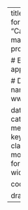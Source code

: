 ---
title: "CorssTab Sparsity for Classification"
subtitle: "Can our metric help us in making a classification problem work better ?"

# Enable CC licence appendix
license: "CC BY"

# Default author
author:
  - name: Jitin Kapila
    url: www.percieveit.com/about

date: "2023-01-03"
categories: [classification, metric, feature selection]
keywords: [metric, classification, python, modelling]
lightbox: true
format:
  html:
    grid:
      margin-width: 500px 

code-fold: true



draft: true
---